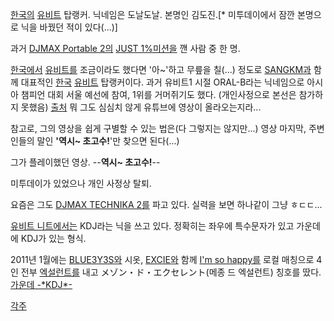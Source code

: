 [[한국]]의 [[유비트]] 탑랭커. 닉네임은 도날도날. 본명인 김도진.[* 미투데이에서 잠깐 본명으로 닉을 바꿨던 적이 있다(...)]

과거 [[DJMAX Portable 2]]의 [[JUST 1%]]미션을 깬 사람 중 한 명.

[[한국]]에서 [[유비트]]를 조금이라도 했다면 '아~'하고 무릎을 칠(...) 정도로 [[SANGKM]]과 함께 대표적인 [[한국]] [[유비트]] 탑랭커이다. 과거 유비트1 시절 ORAL-B라는 닉네임으로 아시아 챔피언 대회 서울 예선에 참여, 1위를 거머쥐기도 했다. (개인사정으로 본선은 참가하지 못했음) [http://www.ruliweb.com/data/rulinews/read.htm?num=17032 출처]
뭐 그도 심심치 않게 유튜브에 영상이 올라오는지라... 

참고로, 그의 영상을 쉽게 구별할 수 있는 법은(다 그렇지는 않지만...) 영상 마지막, 주변인들의 말인 ''''역시~ 초고수!''''만 찾으면 된다(...)

{{{#!html
<object width="480" height="385"><param name="movie" value="http://www.youtube.com/v/lFNY8tUGdSQ&hl=ko_KR&fs=1&"></param><param name="allowFullScreen" value="true"></param><param name="allowscriptaccess" value="always"></param><embed src="http://www.youtube.com/v/lFNY8tUGdSQ&hl=ko_KR&fs=1&" type="application/x-shockwave-flash" allowscriptaccess="always" allowfullscreen="true" width="480" height="385"></embed></object>
}}}
그가 플레이했던 영상. --'''역시~ 초고수!'''--

미투데이가 있었으나 개인 사정상 탈퇴.

요즘은 그도 [[DJMAX TECHNIKA 2]]를 파고 있다. 실력을 보면 하나같이 그냥 ㅎㄷㄷ...

[[유비트 니트]]에서는 KDJ라는 닉을 쓰고 있다. 정확히는 좌우에 특수문자가 있고 가운데에 KDJ가 있는 형식.

2011년 1월에는 [[BLUE3Y3S]]와 시옷, [[EXCIE]]와 함께 [[I'm so happy]]를 로컬 매칭으로 4인 전부 [[엑설런트]]를 내고 メゾン・ド・エクセレント(메종 드 엑설런트) 칭호를 땄다.
[http://gall.dcinside.com/list.php?id=rhythmgame&no=1596009 가운데 -*KDJ*-]

[[각주]]
